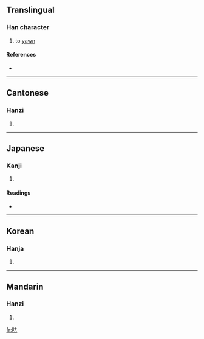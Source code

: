 ==Translingual==

===Han character===
{{Han char|rn=30|rad=口|as=05|sn=8|four=6403<sub>1</sub>|canj=口土戈 (RGI)}}

# to [[yawn]]

====References====
* {{Han ref|kx=0184.020|dkj=03475|dj=0403.020|hdz=10597.100|uh=547F|ud=21631|bh=CBDC|bd=52188}}

----

==Cantonese==

===Hanzi===
{{yue-hanzi|jyut=|y=keui1}}

# {{defn|Cantonese|sort=口05}}

----

==Japanese==

===Kanji===
{{ja-kanji|grade=|rs=口05}}

# {{defn|Japanese|sort=口05}}

====Readings====
* {{ja-readings|on=[[か]] (ka), [[きょ]] (kyo), [[こ]] (ko), [[きょう]] (kyō), [[こう]] (kō)|kun=[[ひらく]] (hiraku), [[あくびする]] (akubisuru)}}

----

==Korean==

===Hanja===
{{ko-hanja|hangeul=거|rv=geo|mr=kŏ}}

# {{defn|Korean|sort=口05}}

----

==Mandarin==

===Hanzi===
{{cmn-hanzi|pin=[[qū]] ([[qu1]])|wg=ch'ü<sup>1</sup>}}

# {{defn|Mandarin|sort=口05}}

[[fr:呿]]